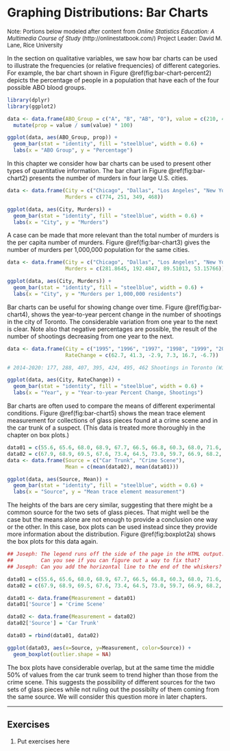 # Graphing Distributions: Bar Charts

 <font size="2"> Note: Portions below modeled after content from
 *Online Statistics Education: A Multimedia Course of Study* 
 (http://onlinestatbook.com/) Project Leader: David M. Lane, Rice University </font>


In the section on qualitative variables, we saw how bar charts can be used 
to illustrate the frequencies (or relative frequencies) of different categories. 
For example, the bar chart shown in Figure \@ref(fig:bar-chart-percent2) 
depicts the percentage of people in a population that have each of the four
possible ABO blood groups.

```r

library(dplyr)
library(ggplot2)

data <- data.frame(ABO_Group = c("A", "B", "AB", "O"), value = c(210, 45, 15, 230)) %>%
  mutate(prop = value / sum(value) * 100)

ggplot(data, aes(ABO_Group, prop)) + 
  geom_bar(stat = "identity", fill = "steelblue", width = 0.6) + 
  labs(x = "ABO Group", y = "Percentage")
```

In this chapter we consider how bar charts can be used to present other
types of quantitative information.  The bar chart in Figure \@ref(fig:bar-chart2)
presents the number of murders in four large U.S. cities. 

```r

data <- data.frame(City = c("Chicago", "Dallas", "Los Angeles", "New York"), 
                   Murders = c(774, 251, 349, 468))

ggplot(data, aes(City, Murders)) + 
  geom_bar(stat = "identity", fill = "steelblue", width = 0.6) + 
  labs(x = "City", y = "Murders")
```

A case can be made that more relevant than the total number of murders is
the per capita number of murders.  Figure \@ref(fig:bar-chart3) gives the
number of murders per 1,000,000 population for the same cities.

```r

data <- data.frame(City = c("Chicago", "Dallas", "Los Angeles", "New York"), 
                   Murders = c(281.8645, 192.4847, 89.51013, 53.15766)) 

ggplot(data, aes(City, Murders)) + 
  geom_bar(stat = "identity", fill = "steelblue", width = 0.6) + 
  labs(x = "City", y = "Murders per 1,000,000 residents")
```

Bar charts can be useful for showing change over time. Figure \@ref(fig:bar-chart4), 
shows the year-to-year percent change in the number of shootings in the city of
Toronto. The considerable variation from one year to the next is clear.  Note also
that negative percentages are possible, the result of the number of shootings 
decreasing from one year to the next.

```r

data <- data.frame(City = c("1995", "1996", "1997", "1998", "1999", "2000"), 
                   RateChange = c(62.7, 41.3, -2.9, 7.3, 16.7, -6.7)) 

# 2014-2020: 177, 288, 407, 395, 424, 495, 462 Shootings in Toronto (Wikipedia)

ggplot(data, aes(City, RateChange)) + 
  geom_bar(stat = "identity", fill = "steelblue", width = 0.6) + 
  labs(x = "Year", y = "Year-to-year Percent Change, Shootings")
```

Bar charts are often used to compare the means of different experimental 
conditions. Figure \@ref(fig:bar-chart5) shows the mean trace element 
measurement for collections of glass pieces found at a crime scene and
in the car trunk of a suspect.  (This data is treated more thoroughly
in the chapter on box plots.)

```r

data01 = c(55.6, 65.6, 68.0, 68.9, 67.7, 66.5, 66.8, 60.3, 68.0, 71.6, 61.4, 63.2, 68.2, 64.1, 64.8)
data02 = c(67.9, 68.9, 69.5, 67.6, 73.4, 64.5, 73.0, 59.7, 66.9, 68.2, 71.8, 64.8, 56.3)
data <- data.frame(Source = c("Car Trunk", "Crime Scene"), 
                   Mean = c(mean(data02), mean(data01)))

ggplot(data, aes(Source, Mean)) + 
  geom_bar(stat = "identity", fill = "steelblue", width = 0.6) + 
  labs(x = "Source", y = "Mean trace element measurement")
```

The heights of the bars are cery similar, suggesting that there might be 
a common source for the two sets of glass pieces.  That might well be the
case but the means alone are not enough to provide a conclusion one way or
the other.  In this case, box plots can be used instead since they provide 
more information about the distribution.  Figure \@ref(fig:boxplot2a)
shows the box plots for this data again.

```r

## Joseph: The legend runs off the side of the page in the HTML output.
##         Can you see if you can figure out a way to fix that?
## Joseph: Can you add the horizontal line to the end of the whiskers?

data01 = c(55.6, 65.6, 68.0, 68.9, 67.7, 66.5, 66.8, 60.3, 68.0, 71.6, 61.4, 63.2, 68.2, 64.1, 64.8)
data02 = c(67.9, 68.9, 69.5, 67.6, 73.4, 64.5, 73.0, 59.7, 66.9, 68.2, 71.8, 64.8, 56.3)

data01 <- data.frame(Measurement = data01)
data01['Source'] = 'Crime Scene'

data02 <- data.frame(Measurement = data02)
data02['Source'] = 'Car Trunk'

data03 = rbind(data01, data02)

ggplot(data03, aes(x=Source, y=Measurement, color=Source)) + 
  geom_boxplot(outlier.shape = NA)

```

The box plots have considerable overlap, but at the same time the middle 50%
of values from the car trunk seem to trend higher than those from the crime
scene.  This suggests the possibility of different sources for the two sets
of glass pieces while not ruling out the possibilty of them coming from the
same source.  We will consider this question more in later chapters.

---

## Exercises

1. $\text{Put exercises here}$













